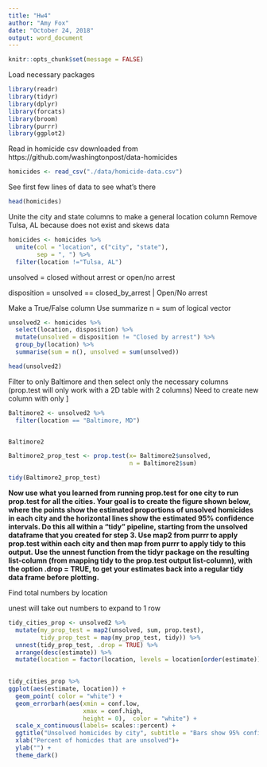 ```yaml
---
title: "Hw4"
author: "Amy Fox"
date: "October 24, 2018"
output: word_document
---
```


```r
knitr::opts_chunk$set(message = FALSE)
```

Load necessary packages
```r
library(readr)
library(tidyr)
library(dplyr)
library(forcats)
library(broom)
library(purrr)
library(ggplot2)

```

Read in homicide csv downloaded from https://github.com/washingtonpost/data-homicides

```r
homicides <- read_csv("./data/homicide-data.csv")
```

See first few lines of data to see what's there
```r
head(homicides)
```

Unite the city and state columns to make a general location column
Remove Tulsa, AL because does not exist and skews data
```r

homicides <- homicides %>%
  unite(col = "location", c("city", "state"),
        sep = ", ") %>%
  filter(location !="Tulsa, AL")

```

unsolved = closed without arrest or open/no arrest

disposition = unsolved == closed_by_arrest | Open/No arrest

Make a True/False column
Use summarize n = sum of logical vector

```r
unsolved2 <- homicides %>%
  select(location, disposition) %>%
  mutate(unsolved = disposition != "Closed by arrest") %>%
  group_by(location) %>%
  summarise(sum = n(), unsolved = sum(unsolved))

head(unsolved2)

```


Filter to only Baltimore and then select only the necessary columns (prop.test will only work with a 2D table with 2 columns)
Need to create new column with only ]

```r
Baltimore2 <- unsolved2 %>%
  filter(location == "Baltimore, MD")


Baltimore2

Baltimore2_prop_test <- prop.test(x= Baltimore2$unsolved, 
                                  n = Baltimore2$sum)

tidy(Baltimore2_prop_test)
```


**Now use what you learned from running prop.test for one city to run prop.test for all the cities. Your goal is to create the figure shown below, where the points show the estimated proportions of unsolved homicides in each city and the horizontal lines show the estimated 95% confidence intervals. Do this all within a “tidy” pipeline, starting from the unsolved dataframe that you created for step 3. Use map2 from purrr to apply prop.test within each city and then map from purrr to apply tidy to this output. Use the unnest function from the tidyr package on the resulting list-column (from mapping tidy to the prop.test output list-column), with the option .drop = TRUE, to get your estimates back into a regular tidy data frame before plotting.**

Find total numbers by location

unest will take out numbers to expand to 1 row
```r


tidy_cities_prop <- unsolved2 %>%
  mutate(my_prop_test = map2(unsolved, sum, prop.test),
         tidy_prop_test = map(my_prop_test, tidy)) %>%
  unnest(tidy_prop_test, .drop = TRUE) %>%
  arrange(desc(estimate)) %>%
  mutate(location = factor(location, levels = location[order(estimate)]))
  

tidy_cities_prop %>%
ggplot(aes(estimate, location)) +
  geom_point( color = "white") +
  geom_errorbarh(aes(xmin = conf.low, 
                     xmax = conf.high, 
                     height = 0),  color = "white") +
  scale_x_continuous(labels= scales::percent) +
  ggtitle("Unsolved homicides by city", subtitle = "Bars show 95% confidence interval") +
  xlab("Percent of homicdes that are unsolved")+
  ylab("") +
  theme_dark()

```





  


